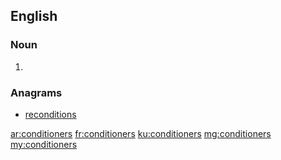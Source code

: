 ==English==

===Noun===
{{head|en|plural}}

# {{plural of|conditioner|lang=en}}

===Anagrams===
* [[reconditions#English|reconditions]]

[[ar:conditioners]]
[[fr:conditioners]]
[[ku:conditioners]]
[[mg:conditioners]]
[[my:conditioners]]